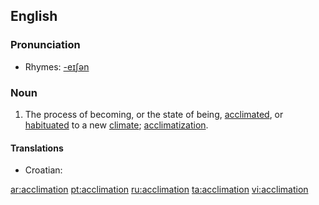 ==English==

===Pronunciation===
*Rhymes: [[Rhymes:English:-eɪʃǝn|-eɪʃǝn]]

===Noun===
{{en-noun}}

# The process of becoming, or the state of being, [[acclimated]], or [[habituated]] to a new [[climate]]; [[acclimatization]].

====Translations====
*Croatian: {{t-|hr|aklimatiziranje|n}}

[[ar:acclimation]]
[[pt:acclimation]]
[[ru:acclimation]]
[[ta:acclimation]]
[[vi:acclimation]]